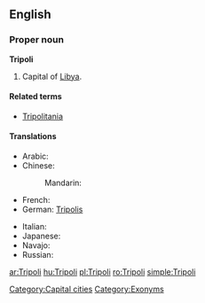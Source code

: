 ==English==

===Proper noun===
'''Tripoli'''

# Capital of [[Libya]].

====Related terms====
* [[Tripolitania]]

====Translations====
{{trans-top|capital of Libya}}
* Arabic: {{t-|ar|طرابلس|m|tr=Taraabulus}}
* Chinese:
*: Mandarin: {{t|cmn|的黎波里|tr=Dīlíbōlǐ|sc=Hani}}
* French: {{t-|fr|Tripoli}}
* German: [[Tripolis]]
{{trans-mid}}
* Italian: {{t-|it|Tripoli|f}}
* Japanese: {{t|ja|トリポリ|tr=Toripori}}
* Navajo: {{tø|nv|Twípoli}}
* Russian: {{t|ru|Триполи|m|tr=Trípoli}} {{indeclinable}}
{{trans-bottom}}

[[Category:Capital cities]]
[[Category:Exonyms]]

[[ar:Tripoli]]
[[hu:Tripoli]]
[[pl:Tripoli]]
[[ro:Tripoli]]
[[simple:Tripoli]]